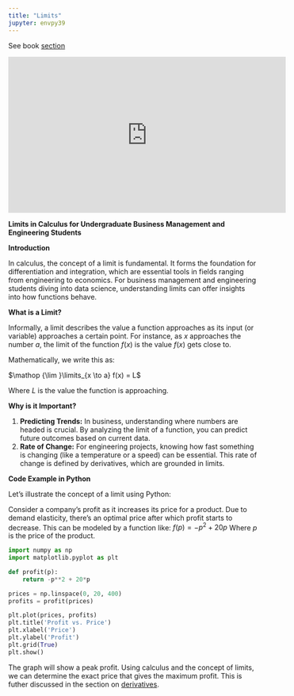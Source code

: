 ```yaml
---
title: "Limits"
jupyter: envpy39
---
```


See book [section](https://learning.oreilly.com/library/view/essential-math-for/9781098102920/ch01.html#idm45252826293904){target="_blank"}

```{=html}
<div class="ratio ratio-16x9 m-5 w-75">
<iframe width="560" height="315" src="https://www.youtube.com/embed/a2Ia_ZlUCaQ" title="YouTube video player" frameborder="0" allow="accelerometer; autoplay; clipboard-write; encrypted-media; gyroscope; picture-in-picture; web-share" allowfullscreen></iframe>
</div>
```
**Limits in Calculus for Undergraduate Business Management and Engineering Students**

**Introduction**

In calculus, the concept of a limit is fundamental. It forms the foundation for differentiation and integration, which are essential tools in fields ranging from engineering to economics. For business management and engineering students diving into data science, understanding limits can offer insights into how functions behave.

**What is a Limit?**

Informally, a limit describes the value a function approaches as its input (or variable) approaches a certain point. For instance, as $x$ approaches the number $a$, the limit of the function $f(x)$ is the value $f(x)$ gets close to.

Mathematically, we write this as:

$\mathop {\lim }\limits_{x \to a} f(x) = L$

Where $L$ is the value the function is approaching.

**Why is it Important?**

1.  **Predicting Trends:** In business, understanding where numbers are headed is crucial. By analyzing the limit of a function, you can predict future outcomes based on current data.
2.  **Rate of Change:** For engineering projects, knowing how fast something is changing (like a temperature or a speed) can be essential. This rate of change is defined by derivatives, which are grounded in limits.

**Code Example in Python**

Let's illustrate the concept of a limit using Python:

Consider a company's profit as it increases its price for a product. Due to demand elasticity, there's an optimal price after which profit starts to decrease. This can be modeled by a function like: $f(p) = -p^2 + 20p$ Where $p$ is the price of the product.

```python
import numpy as np
import matplotlib.pyplot as plt

def profit(p):
    return -p**2 + 20*p

prices = np.linspace(0, 20, 400)
profits = profit(prices)

plt.plot(prices, profits)
plt.title('Profit vs. Price')
plt.xlabel('Price')
plt.ylabel('Profit')
plt.grid(True)
plt.show()
```

The graph will show a peak profit. Using calculus and the concept of limits, we can determine the exact price that gives the maximum profit. This is futher discussed in the section on [derivatives](derivatives.html){target="_blank"}.
